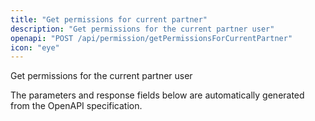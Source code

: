 ```yaml
---
title: "Get permissions for current partner"
description: "Get permissions for the current partner user"
openapi: "POST /api/permission/getPermissionsForCurrentPartner"
icon: "eye"
---
```


Get permissions for the current partner user

<Note>
The parameters and response fields below are automatically generated from the OpenAPI specification.
</Note>
